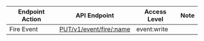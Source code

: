 | Endpoint Action      | API Endpoint           | Access Level   | Note   |
| -------------------- | ---------------------- | -------------- | ------ |
Fire Event|[PUT/v1/event/fire/:name](https://www.consul.io/api-docs/event#fire-event)|event:write|
